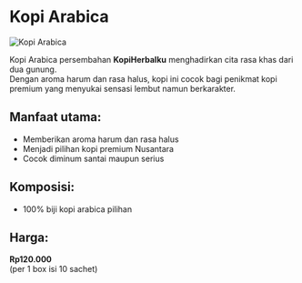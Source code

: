 # Kopi Arabica

![Kopi Arabica](/assets/features/kopiPremiumArabica.jpeg)

Kopi Arabica persembahan **KopiHerbalku** menghadirkan cita rasa khas dari dua gunung.  
Dengan aroma harum dan rasa halus, kopi ini cocok bagi penikmat kopi premium yang menyukai sensasi lembut namun berkarakter.

## Manfaat utama:

- Memberikan aroma harum dan rasa halus
- Menjadi pilihan kopi premium Nusantara
- Cocok diminum santai maupun serius

## Komposisi:

- 100% biji kopi arabica pilihan

## Harga:

**Rp120.000**  
(per 1 box isi 10 sachet)
